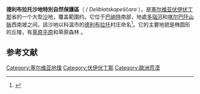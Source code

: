 {{NoteTA|G1=TO}}
{{Expand language|1=en|time=2020-08-17T06:02:33+00:00}}
{{Rough translation|time=2020-08-17T06:02:33+00:00}}
{{Infobox valley
| name               = 德利布拉托沙地特別自然保護區
| other_name         = {{lang|sr|Делиблатска пешчара}}<br />''Deliblatska peščara''
| photo              = Deliblato Sands, Foggy morning.jpg
| photo_caption      = 德利布拉托沙地特別自然保護區
| map                = Serbia
| map_width          = 230
| map_caption        = 位于塞尔维亚
| coordinates        = {{coord|44|53|01|N|21|05|33|E|type:mountain_scale:100000|format=dms|display=inline,title}}
| location           = [[塞尔维亚|塞尔维亚]][[伏伊伏丁那|伏伊伏丁那]][[巴納特|巴納特]]
| elevation_m        = 250
| area_km2           = 300
}}
'''德利布拉托沙地特別自然保護區'''（ {{Lang-sr|Делиблатска пешчара}}/ ''Deliblatskapeščara'' ），是[[塞尔维亚|塞尔维亚]][[伏伊伏丁那|伏伊伏丁那]]省的一个大型[[沙|沙]]地，覆盖範圍约{{Convert|300|sqkm|abbr=on}}。它位于[[巴納特|巴纳特]]南部，地處[[多瑙河|多瑙河]]和[[喀尔巴阡山脉|喀尔巴阡山脉]]西南坡之间。該沙地以科温市的[[科溫|德利布拉托]]村庄命名<ref name="magazin">{{Cite news|author=Olga Janković|title=Занимљива Србија: Делиблатска пешчара - Немирни песак европске Сахаре|trans-title=Interesting Serbia: Deliblatska Peščara - Restless sand of European Sahara|work=[[Politika|Politika]]-Magazin, No. 1131|pages=20–21|language=sr|date=2 June 2019}}</ref>。它的主要地貌是椭圆形的丘陵，有[[干草原|草原平原]]和草原森林 。 

== 参考文献 ==
{{Reflist}}
[[Category:塞尔维亚地理|Category:塞尔维亚地理]]
[[Category:伏伊伏丁那|Category:伏伊伏丁那]]
[[Category:歐洲荒漠|Category:歐洲荒漠]]